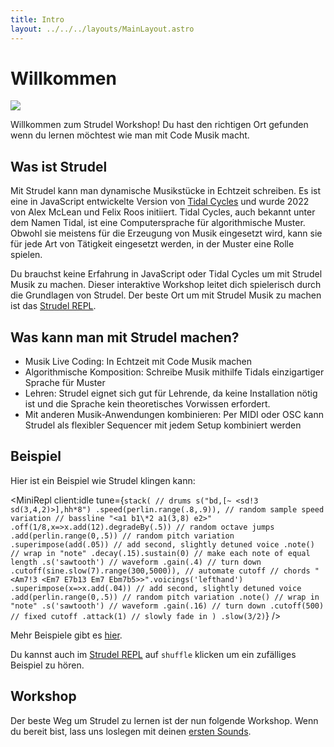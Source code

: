 ```yaml
---
title: Intro
layout: ../../../layouts/MainLayout.astro
---
```



# Willkommen

<img src="/icons/strudel_icon.png" className="w-32 animate-pulse md:float-right ml-8" />

Willkommen zum Strudel Workshop!
Du hast den richtigen Ort gefunden wenn du lernen möchtest wie man mit Code Musik macht.

## Was ist Strudel

Mit Strudel kann man dynamische Musikstücke in Echtzeit schreiben.
Es ist eine in JavaScript entwickelte Version von [Tidal Cycles](https://tidalcycles.org/) und wurde 2022 von Alex McLean und Felix Roos initiiert.
Tidal Cycles, auch bekannt unter dem Namen Tidal, ist eine Computersprache für algorithmische Muster.
Obwohl sie meistens für die Erzeugung von Musik eingesetzt wird, kann sie für jede Art von Tätigkeit eingesetzt werden,
in der Muster eine Rolle spielen.

Du brauchst keine Erfahrung in JavaScript oder Tidal Cycles um mit Strudel Musik zu machen.
Dieser interaktive Workshop leitet dich spielerisch durch die Grundlagen von Strudel.
Der beste Ort um mit Strudel Musik zu machen ist das [Strudel REPL](https://strudel.cc/).

## Was kann man mit Strudel machen?

- Musik Live Coding: In Echtzeit mit Code Musik machen
- Algorithmische Komposition: Schreibe Musik mithilfe Tidals einzigartiger Sprache für Muster
- Lehren: Strudel eignet sich gut für Lehrende, da keine Installation nötig ist und die Sprache kein theoretisches Vorwissen erfordert.
- Mit anderen Musik-Anwendungen kombinieren: Per MIDI oder OSC kann Strudel als flexibler Sequencer mit jedem Setup kombiniert werden

## Beispiel

Hier ist ein Beispiel wie Strudel klingen kann:

<MiniRepl
  client:idle
  tune={`stack(
  // drums
  s("bd,[~ <sd!3 sd(3,4,2)>],hh*8")
  .speed(perlin.range(.8,.9)), // random sample speed variation
  // bassline
  "<a1 b1\*2 a1(3,8) e2>" 
  .off(1/8,x=>x.add(12).degradeBy(.5)) // random octave jumps
  .add(perlin.range(0,.5)) // random pitch variation
  .superimpose(add(.05)) // add second, slightly detuned voice
  .note() // wrap in "note"
  .decay(.15).sustain(0) // make each note of equal length
  .s('sawtooth') // waveform
  .gain(.4) // turn down
  .cutoff(sine.slow(7).range(300,5000)), // automate cutoff
  // chords
  "<Am7!3 <Em7 E7b13 Em7 Ebm7b5>>".voicings('lefthand') 
  .superimpose(x=>x.add(.04)) // add second, slightly detuned voice
  .add(perlin.range(0,.5)) // random pitch variation
  .note() // wrap in "note"
  .s('sawtooth') // waveform
  .gain(.16) // turn down
  .cutoff(500) // fixed cutoff
  .attack(1) // slowly fade in
)
.slow(3/2)`}
/>

Mehr Beispiele gibt es [hier](/examples).

Du kannst auch im [Strudel REPL](https://strudel.cc/) auf `shuffle` klicken um ein zufälliges Beispiel zu hören.

## Workshop

Der beste Weg um Strudel zu lernen ist der nun folgende Workshop.
Wenn du bereit bist, lass uns loslegen mit deinen [ersten Sounds](/de/workshop/first-sounds).
